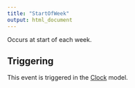 ```yaml
---
title: "StartOfWeek"
output: html_document
---
```



Occurs at start of each week.

## Triggering

This event is triggered in the [Clock](/docs/Models/Clock.qmd) model.
